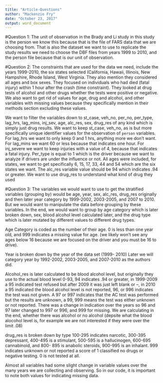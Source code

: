 ```yaml
---
title: "Article-Questions"
author: "Mackenzie Fry"
date: "October 23, 2017"
output: word_document
---
```



#Question 1:
The unit of observation in the Brady and Li study in this study is the person we know this because that is the file of FARS data that we are choosing from. That is also the dataset we want to use to replicate the study results we need to choose the DBF files from years 1999 to 2010, and the person file because that is our unit of observation.  


#Question 2:
The constraints that are used for the data we need, include the years 1999-2010, the six states selected (California, Hawaii, Illinois, New Hampshire, Rhode Island, West Virginia. They also mention they considered all ages and box sexes.  They focused on individuals who had died (fatal injury) within 1 hour after the crash (time constraint). They looked at drug tests of alcohol and other drugs whether the tests were positive or negative. We also want to get rid of values for age, drug and alcohol, and other variables with missing values because they specifically mention in their methods section excluding these values.

We want to filter the variables down to st_case, veh_no, per_no, per_type, lag_hrs, lag_mins, inj_sev, age, alc_res, sex, drug_res of any kind which is simply just drug results. We want to keep st_case, veh_no, as is but more specifically unique identifier  values for the observation of `person` variables. For lag_hrs we want to only keep 0 and 1 hrs, anything more we don’t want. For lag_mins we want 60 or less because that indicates one hour.  For inj_severe we want to keep injuries with a value of 4, because that indicates a fatal injury.  Per_type is equal to 1 which is the driver because we want to analyze if drivers are under the influence or not. All ages were included, for states, we want to get specifically 6, 15, 17, 33, 44 and 54 which are the six states we want. The alc_res variable value should be 94 which indicates .94 or greater. We want to use drug_res to understand what kind of drug they used

#Question 3:
The variables we would want to use to get the stratified variables (grouping by) would be age, year, sex, alc_res, drug_res originally and then later year category by 1999-2002, 2003-2005, and 2007 to 2010. But we would want to manipulate the data before grouping by these variables. In the end, we would want to group by age category which is later broken down, sex, blood alcohol level calculated later, and the drug type which is later mutated by different values to different drug types.
   
   Age Category is coded as the number of their age. 0 is less than one year old, and 999 indicates a missing value for age. (we likely won’t see any ages below 16 because we are focused on the driver and you must be 16 to drive). 
   
   Year is broken down by the year of the data set (1999- 2010) Later we will category year by 1992-2002, 2003-2005, and 2007-2010 as the authors did.
   
   Alcohol_res is later calculated to be blood alcohol level, but originally they use to the actual blood level 0-93, 94 indicates .94 or greater, in 1999-2009 a 95 indicated test refused but after 2009 it was just left blank or --, in 2010 a 95 indicated the blood alcohol level is not reported, 96, or 996 indicates the test was not given. A 97 or 997 indicates that the AC test was performed but the results are unknown, a 99, 999 means the test was either unknown or not reported. There was a change in indication over the years so 96 and 97 later changed to 997 or 996, and 999 for missing. We are calculating in the end, whether there was alcohol or no alcohol (depsite what the blood alocohol level is, for example we are not interested if they were over the limit .08)
   
   drug_res is broken down by type 100-295 indicates narcotic, 300-395 depressant, 400-495 is a stimulant, 500-595 is a hallucinogen, 600-695 cannabinoid, and 800- 895 is anabolic steroids, 900-995 is an inhalant.  999 indicates unknown or not reported a score of 1 classified no drugs or negative testing. 0 is not tested at all.
   
   Almost all variables had some slight change in variable values over the many years we are collecting and observing. So in our code, it is important to note both values for indicating missing data.



